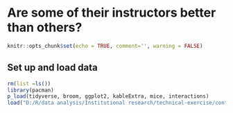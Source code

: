 # Are some of their instructors better than others?

```r
knitr::opts_chunk$set(echo = TRUE, comment='', warning = FALSE)
```


## Set up and load data
```r
rm(list =ls())
library(pacman)
p_load(tidyverse, broom, ggplot2, kableExtra, mice, interactions)
load("D:/R/data analysis/Institutional research/technical-exercise/content.en/docs/questions/data_230214_1659.Rdata")
```